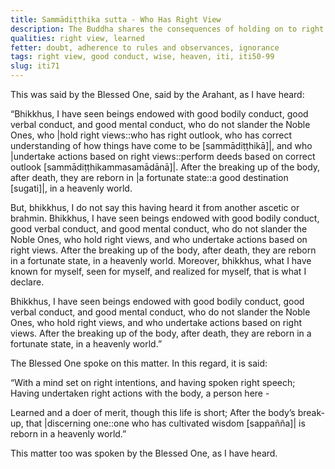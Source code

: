 ```yaml
---
title: Sammādiṭṭhika sutta - Who Has Right View
description: The Buddha shares the consequences of holding on to right views and acting upon them based on his direct knowledge.
qualities: right view, learned
fetter: doubt, adherence to rules and observances, ignorance
tags: right view, good conduct, wise, heaven, iti, iti50-99
slug: iti71
---
```


This was said by the Blessed One, said by the Arahant, as I have heard:

“Bhikkhus, I have seen beings endowed with good bodily conduct, good verbal conduct, and good mental conduct, who do not slander the Noble Ones, who |hold right views::who has right outlook, who has correct understanding of how things have come to be [sammādiṭṭhikā]|, and who |undertake actions based on right views::perform deeds based on correct outlook [sammādiṭṭhikammasamādānā]|. After the breaking up of the body, after death, they are reborn in |a fortunate state::a good destination [sugati]|, in a heavenly world.

But, bhikkhus, I do not say this having heard it from another ascetic or brahmin. Bhikkhus, I have seen beings endowed with good bodily conduct, good verbal conduct, and good mental conduct, who do not slander the Noble Ones, who hold right views, and who undertake actions based on right views. After the breaking up of the body, after death, they are reborn in a fortunate state, in a heavenly world. Moreover, bhikkhus, what I have known for myself, seen for myself, and realized for myself, that is what I declare.

Bhikkhus, I have seen beings endowed with good bodily conduct, good verbal conduct, and good mental conduct, who do not slander the Noble Ones, who hold right views, and who undertake actions based on right views. After the breaking up of the body, after death, they are reborn in a fortunate state, in a heavenly world.”

The Blessed One spoke on this matter. In this regard, it is said:

“With a mind set on right intentions,
and having spoken right speech;
Having undertaken right actions with the body,
a person here -

Learned and a doer of merit,
though this life is short;
After the body’s break-up,
that |discerning one::one who has cultivated wisdom [sappañña]| is reborn in a heavenly world.”

This matter too was spoken by the Blessed One, as I have heard.